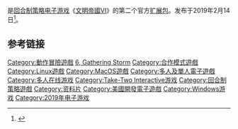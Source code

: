 {{noteTA
| G1=Games
}}
{{Infobox video game
| title = 文明VI：風雲變幻
| image = 
| developer = [[Firaxis_Games|Firaxis Games]]
| publisher = [[2K_Games|2K Games]]
| series = [[文明系列|文明系列]]
| platforms = [[Microsoft_Windows|Microsoft Windows]]、[[MacOS|MacOS]]、[[Linux|Linux]]、[[任天堂Switch|任天堂Switch]]、[[PlayStation_4|PlayStation 4]]、[[Xbox_One|Xbox One]]、[[Android|Android]]
| released = 2019年2月14日
| genre = [[回合制策略游戏|回合制策略游戏]]、[[4X|4X]]
| modes = [[单人电子游戏|单人电子游戏]]、[[多人电子游戏|多人电子游戏]]
}}

{{vgname|文明VI：風雲變幻|en=Civilization VI: Gathering Storm}}是[[回合制策略游戏|回合制策略]][[电子游戏|电子游戏]]《[[文明帝國VI|文明帝國VI]]》的第二个官方[[扩展包|扩展包]]。发布于2019年2月14日<ref>{{cite web|url=https://finance.yahoo.com/news/sid-meier-civilization-vi-gathering-180000470.html|title=Sid Meier's Civilization VI: Gathering Storm Available February 14, 2019|publisher={{tsl|en|Yahoo! Finance||Yahoo! Finance}}|date=November 21, 2018|accessdate=December 8, 2018|archive-date=2019-03-05|archive-url=https://web.archive.org/web/20190305131740/https://finance.yahoo.com/news/sid-meier-civilization-vi-gathering-180000470.html|dead-url=no}}</ref>。

==参考链接==
{{reflist}}

{{文明系列}}

{{DEFAULTSORT:Civilization 6, Gathering Storm}}
[[Category:動作冒險遊戲|Category:動作冒險遊戲]]
[[Category:文明系列|6, Gathering Storm]]
[[Category:合作模式遊戲|Category:合作模式遊戲]]
[[Category:Linux遊戲|Category:Linux遊戲]]
[[Category:MacOS遊戲|Category:MacOS遊戲]]
[[Category:多人及單人電子遊戲|Category:多人及單人電子遊戲]]
[[Category:多人在线游戏|Category:多人在线游戏]]
[[Category:Take-Two_Interactive游戏|Category:Take-Two Interactive游戏]]
[[Category:回合制策略遊戲|Category:回合制策略遊戲]]
[[Category:资料片|Category:资料片]]
[[Category:美國開發電子遊戲|Category:美國開發電子遊戲]]
[[Category:Windows游戏|Category:Windows游戏]]
[[Category:2019年电子游戏|Category:2019年电子游戏]]

{{strategy-videogame-stub}}
{{TakeTwo-stub}}